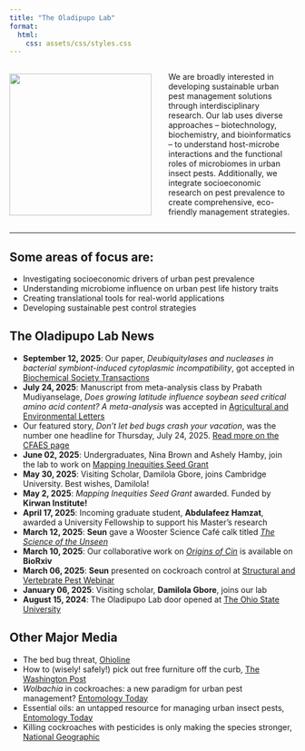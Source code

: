 ```yaml
---
title: "The Oladipupo Lab"
format:
  html:
    css: assets/css/styles.css
---
```


<div style="display: flex; align-items: center; gap: 30px;">

<!-- Left Column: Image -->
<div style="flex: 1; text-align: center;">
  ![](assets/images/BedBugF.png){width=250}
</div>

<!-- Right Column: Text -->
<div style="flex: 2;">
  We are broadly interested in developing sustainable urban pest management solutions through interdisciplinary research. Our lab uses diverse approaches – biotechnology, biochemistry, and bioinformatics – to understand host-microbe interactions and the functional roles of microbiomes in urban insect pests. Additionally, we integrate socioeconomic research on pest prevalence to create comprehensive, eco-friendly management strategies.
</div>

</div>

---

## Some areas of focus are:
- Investigating socioeconomic drivers of urban pest prevalence
- Understanding microbiome influence on urban pest life history traits
- Creating translational tools for real-world applications
- Developing sustainable pest control strategies

## The Oladipupo Lab News

- **September 12, 2025**: Our paper, _Deubiquitylases and nucleases in bacterial symbiont-induced cytoplasmic incompatibility_, got accepted in [Biochemical Society Transactions](https://doi.org/10.1042/BST20253047)
- **July 24, 2025**: Manuscript from meta-analysis class by Prabath Mudiyanselage, _Does growing latitude influence soybean seed critical amino acid content? A meta-analysis_ was accepted in [Agricultural and Environmental Letters](https://acsess.onlinelibrary.wiley.com/journal/24719625)
- Our featured story, _Don’t let bed bugs crash your vacation_, was the number one headline for Thursday, July 24, 2025. [Read more on the CFAES page](https://cfaes.osu.edu/news/articles/don%e2%80%99t-let-bed-bugs-crash-your-vacation-cfaes-tackles-the-threat-in-ohio?category=Headline%20news&utm_source=sfmc&utm_medium=email&utm_campaign=omc_faculty-staff-newsletter_fy26_oncampus-20250724&sfmc_key=0032E00002tKwznQAC)
- **June 02, 2025**: Undergraduates, Nina Brown and Ashely Hamby, join the lab to work on [Mapping Inequities Seed Grant](https://ugresearch.osu.edu/research-postings/mapping-inequities-data-driven-approach-understanding-and-combating-bed-bug)
- **May 30, 2025**: Visiting Scholar, Damilola Gbore, joins Cambridge University. Best wishes, Damilola!
- **May 2, 2025**: _Mapping Inequities Seed Grant_ awarded. Funded by **Kirwan Institute!**
- **April 17, 2025**: Incoming graduate student, **Abdulafeez Hamzat**, awarded a University Fellowship to support his Master's research
- **March 12, 2025**: **Seun** gave a Wooster Science Café calk titled [_The Science of the Unseen_](https://www.woostersciencecafe.org/talks/the-science-of-urban-ecology-and-pest-management)
- **March 10, 2025**: Our collaborative work on [_Origins of Cin_](https://www.biorxiv.org/content/10.1101/2025.03.04.641471v1.full) is available on **BioRxiv**
- **March 06, 2025**: **Seun** presented on cockroach control at [Structural and Vertebrate Pest Webinar](https://pested.osu.edu/events/structural-and-vertebrate-pests-webinar-march-6-2025)
- **January 06, 2025**: Visiting scholar, **Damilola Gbore**, joins our lab
- **August 15, 2024**: The Oladipupo Lab door opened at [The Ohio State University](https://www.osu.edu/)

## Other Major Media
- The bed bug threat, [Ohioline](https://ohioline.osu.edu/factsheet/ent-0103)
- How to (wisely! safely!) pick out free furniture off the curb, [The Washington Post](https://www.washingtonpost.com/home/2025/05/20/how-to-get-furniture-off-the-curb/)
- _Wolbachia_ in cockroaches: a new paradigm for urban pest management? [Entomology Today](https://entomologytoday.org/2023/06/15/wolbachia-cockroaches-new-paradigm-urban-pest-management/)
- Essential oils: an untapped resource for managing urban insect pests, [Entomology Today](https://entomologytoday.org/2022/07/14/essential-oils-untapped-resource-managing-urban-insect-pests/)
- Killing cockroaches with pesticides is only making the species stronger, [National Geographic](https://www.nationalgeographic.com/animals/article/pesticides-are-making-german-cockroaches-stronger/)
